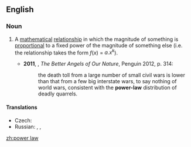 ==English==
{{wikipedia}}
===Noun===
{{en-noun|head=[[power]] [[law]]}}

# {{context|mathematics|lang=en}} A [[mathematical]] [[relationship]] in which the magnitude of something is [[proportional]] to a fixed power of the magnitude of something else (i.e. the relationship takes the form ''f''(''x'') = ''a.x<sup>k</sup>''). {{defdate|from 20th c.}}
#*'''2011''', {{w|Steven Pinker}}, ''The Better Angels of Our Nature'', Penguin 2012, p. 314:
#*:the death toll from a large number of small civil wars is lower than that from a few big interstate wars, to say nothing of world wars, consistent with the '''power-law''' distribution of deadly quarrels.

====Translations====
{{trans-top|mathematical relationship}}
* Czech: {{t|cs|mocninný zákon|m}}
* Russian: {{t|ru|степенная зависимость}}, {{t|ru|степенной зако́н}}, {{qualifier|somewhat}} {{t|ru|степенная функция}}
{{trans-mid}}
{{trans-bottom}}

[[zh:power law]]